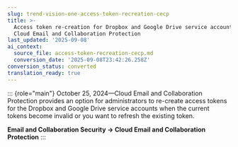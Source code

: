 ```yaml
---
slug: trend-vision-one-access-token-recreation-cecp
title: >-
  Access token re-creation for Dropbox and Google Drive service accounts in
  Cloud Email and Collaboration Protection
last_updated: '2025-09-08'
ai_context:
  source_file: access-token-recreation-cecp.md
  conversion_date: '2025-09-08T23:42:26.258Z'
conversion_status: converted
translation_ready: true
---
```


::: {role="main"}
October 25, 2024—Cloud Email and Collaboration Protection provides an option for administrators to re-create access tokens for the Dropbox and Google Drive service accounts when the current tokens become invalid or you want to refresh the existing token.

**Email and Collaboration Security → Cloud Email and Collaboration Protection**
:::
